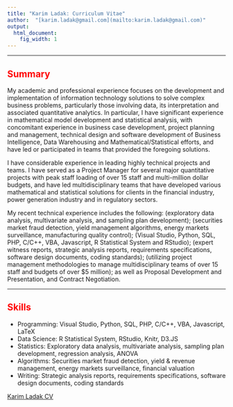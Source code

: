 ```yaml
---
title: "Karim Ladak: Curriculum Vitae"
author:  "[karim.ladak@gmail.com](mailto:karim.ladak@gmail.com)"
output:
  html_document:
    fig_width: 1
---
```


----

## <span style="color:red">Summary</span>

My academic and professional experience focuses on the development and implementation of information technology solutions to solve complex business problems, particularly those involving data, its interpretation and associated quantitative analytics.  In particular, I have significant experience in mathematical model development and statistical analysis, with concomitant experience in business case development, project planning and management, technical design and software development of Business Intelligence, Data Warehousing and Mathematical/Statistical efforts, and have led or participated in teams that provided the foregoing solutions.

I have considerable experience in leading highly technical projects and teams. I have served as a Project Manager for several major quantitative projects with peak staff loading of over 15 staff and multi-million dollar budgets, and have led multidisciplinary teams that have developed various mathematical and statistical solutions for clients in the financial industry, power generation industry and in regulatory sectors. 

My recent technical experience includes the following: \textit{Statistical Data Analysis} (exploratory data analysis, multivariate analysis, and sampling plan development); \textit{Mathematical Algorithm Development} (securities market fraud detection, yield management algorithms, energy markets surveillance, manufacturing quality control); \textit{Software Coding and Development} (Visual Studio, Python, SQL, PHP, C/C++, VBA, Javascript, R Statistical System and RStudio); \textit{Report Writing} (expert witness reports, strategic analysis reports, requirements specifications, software design documents, coding standards); \textit{Project Management} (utilizing project management methodologies to manage multidisciplinary teams of over 15 staff and budgets of over \$5 million); as well as Proposal Development and Presentation, and Contract Negotiation.

----

## <span style="color:red">Skills</span>

- Programming: Visual Studio, Python, SQL, PHP, C/C++, VBA, Javascript, LaTeX
- Data Science: R Statistical System, RStudio, Knitr, D3.JS
- Statistics: Exploratory data analysis, multivariate analysis, sampling plan development, regression analysis, ANOVA
- Algorithms: Securities market fraud detection, yield & revenue management, energy markets surveillance, financial valuation
- Writing: Strategic analysis reports, requirements specifications, software design documents, coding standards



[Karim Ladak CV](karimladak.github.io/Karim_CV.pdf)

